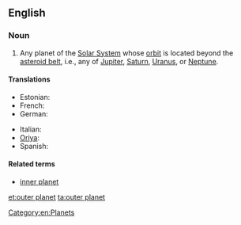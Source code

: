 ==English==

===Noun===
{{en-noun|sg=[[outer]] [[planet]]}}

# {{astronomy}} Any planet of the [[Solar System]] whose [[orbit]] is located beyond the [[asteroid belt]], i.e., any of [[Jupiter]], [[Saturn]], [[Uranus]], or [[Neptune]].

====Translations====
{{trans-top|planet of the Solar System with an orbit beyond the asteroid belt}}
* Estonian: {{t|et|välisplaneet}}
* French: {{t|fr|planète externe|f}}
* German: {{t|de|äußere Planet|m}}
{{trans-mid}}
* Italian: {{t|it|pianeta esterno|m}}
* [[Oriya]]: {{t|or|ବାହାର ଗ୍ରହ|sc=Orya}}
* Spanish: {{t|es|planeta externo|m}}
{{trans-bottom}}

====Related terms====
* [[inner planet]]

[[Category:en:Planets]]

[[et:outer planet]]
[[ta:outer planet]]